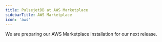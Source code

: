 ---
title: PulsejetDB at AWS Marketplace
sidebarTitle: AWS Marketplace
icon: 'aws'
---

<Note>
  We are preparing our AWS Marketplace installation for our next release.
</Note>